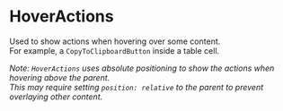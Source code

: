 

<Meta of={HoverActionsStories} />

# HoverActions

Used to show actions when hovering over some content.  
For example, a `CopyToClipboardButton` inside a table cell.

_Note: `HoverActions` uses absolute positioning to show the actions when hovering above the parent.  
This may require setting `position: relative` to the parent to prevent overlaying other content._

<Canvas of={HoverActionsStories.Basic} />
